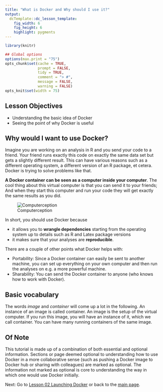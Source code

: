 ```yaml
---
title: "What is Docker and Why should I use it?"
output:
  dcTemplate::dc_lesson_template:
    fig_width: 6
    fig_height: 6
    highlight: pygments
---
```



```r
library(knitr)

## Global options
options(max.print = "75")
opts_chunk$set(cache = TRUE,
               prompt = FALSE,
               tidy = TRUE,
               comment = "> #",
               message = FALSE,
               warning = FALSE)
opts_knit$set(width = 75)
```

## Lesson Objectives

- Understanding the basic idea of Docker
- Seeing the point of why Docker is useful


## Why would I want to use Docker?
Imagine you are working on an analysis in R and you send your code to a friend. 
Your friend runs exactly this code on exactly the same data set but gets a slightly
different result. This can have various reasons such as a different operating
system, a different version of an R package, et cetera.
Docker is trying to solve problems like that.

**A Docker container can be seen as a computer inside your computer**. The cool
thing about this virtual computer is that you can send it to your friends; And when
they start this computer and run your code they will get exactly the same results
as you did.

![Computerception](files/computer.jpg)

In short, you should use Docker because

- it allows you to **wrangle dependencies** starting from the operating system up 
to details such as R and Latex package versions
- it makes sure that your analyses are **reproducible**.

There are a couple of other points what Docker helps with:

- Portability: Since a Docker container can easily be sent to another machine,
you can set up everything on your own computer and then run the analyses on e.g. a
more powerful machine.
- Sharability: You can send the Docker container to anyone (who knows how to
work with Docker).

## Basic vocabulary
The words *image* and *container* will come up a lot in the following. 
An instance of an image is called container. An image is the setup of the virtual
computer. If you run this image, you will have an instance of it, which we call
container. You can have many running containers of the same image.

## Of Note
This tutorial is made up of a combination of both essential and optional information. Sections or page deemed optional to understanding how to use Docker in a more collaborative sense (such as pushing a Docker image to Docker hub or sharing with colleagues) are marked as optional. The information not marked as optional is core to understanding the way in which one would use Docker initially.

Next: Go to [Lesson 02 Launching Docker](02-Launching-Docker.html) or back to the 
[main page](http://ropenscilabs.github.io/r-docker-tutorial/).
